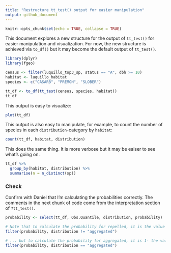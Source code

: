 ```yaml
---
title: "Restructure tt_test() output for easier manipulation"
output: github_document
---
```


```r
knitr::opts_chunk$set(echo = TRUE, collapse = TRUE)
```

This document explores a new structure for the output of `tt_test()` for easier manipulation and visualization. For now, the new structure is achieved via `to_df()` but it may become the default output of `tt_test()`.

```r
library(dplyr)
library(fgeo)
```

```r
census <- filter(luquillo_top3_sp, status == "A", dbh >= 10)
habitat <- luquillo_habitat
species <- c("CASARB", "PREMON", "SLOBER")

tt_df <- to_df(tt_test(census, species, habitat))
tt_df
```

This output is easy to visualize:

```r
plot(tt_df)
```

This output is also easy to manipulate, for example, to count the number of species in each `distribution`-category by `habitat`:

```r
count(tt_df, habitat, distribution)
```

This does the same thing. It is more verbose but it may be eaiser to see what's going on.

```r
tt_df %>% 
  group_by(habitat, distribution) %>% 
  summarise(n = n_distinct(sp))
```

### Check

Confirm with Daniel that I'm calculating the probabilities correctly. The comments in the next chunk of code come from the interpretation section of `?tt_test()`.

```r
probability <- select(tt_df, Obs.Quantile, distribution, probability)

# Note that to calculate the probability for repelled, it is the value given
filter(probability, distribution != "aggregated")

# ... but to calculate the probability for aggregated, it is 1- the value given
filter(probability, distribution == "aggregated")
```
